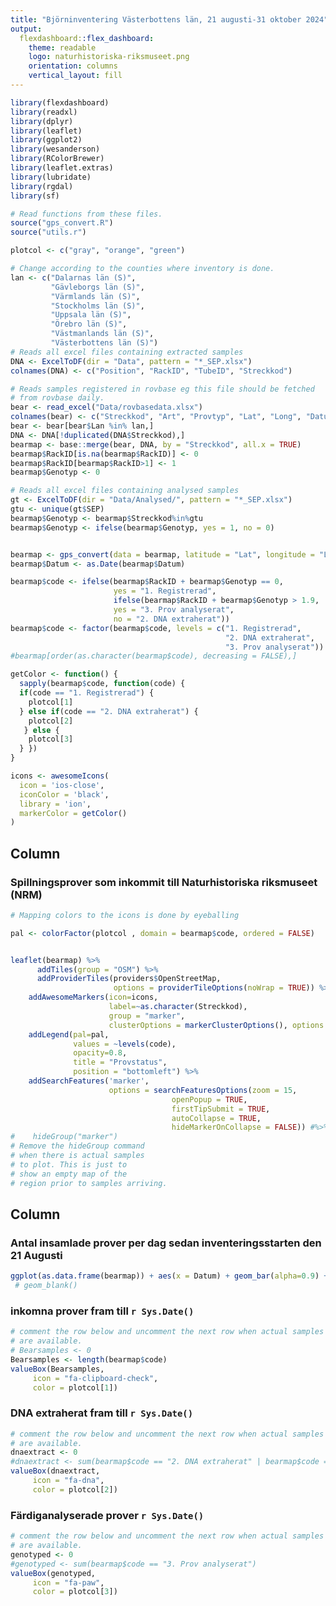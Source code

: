 ```yaml
---
title: "Björninventering Västerbottens län, 21 augusti-31 oktober 2024"
output: 
  flexdashboard::flex_dashboard:
    theme: readable
    logo: naturhistoriska-riksmuseet.png
    orientation: columns
    vertical_layout: fill
---
```

  

```r
library(flexdashboard)
library(readxl)
library(dplyr)
library(leaflet)
library(ggplot2)
library(wesanderson)
library(RColorBrewer)
library(leaflet.extras)
library(lubridate)
library(rgdal)
library(sf)

# Read functions from these files.
source("gps_convert.R")
source("utils.r")

plotcol <- c("gray", "orange", "green")

# Change according to the counties where inventory is done.
lan <- c("Dalarnas län (S)",
         "Gävleborgs län (S)",
         "Värmlands län (S)",
         "Stockholms län (S)",
         "Uppsala län (S)",
         "Örebro län (S)",
         "Västmanlands län (S)",
         "Västerbottens län (S)")
# Reads all excel files containing extracted samples
DNA <- ExcelToDF(dir = "Data", pattern = "*_SEP.xlsx")
colnames(DNA) <- c("Position", "RackID", "TubeID", "Streckkod")

# Reads samples registered in rovbase eg this file should be fetched
# from rovbase daily.
bear <- read_excel("Data/rovbasedata.xlsx")
colnames(bear) <- c("Streckkod", "Art", "Provtyp", "Lat", "Long", "Datum", "Kommunnummer", "Kommun", "Lansnummer", "Lan")
bear <- bear[bear$Lan %in% lan,]
DNA <- DNA[!duplicated(DNA$Streckkod),]
bearmap <- base::merge(bear, DNA, by = "Streckkod", all.x = TRUE)
bearmap$RackID[is.na(bearmap$RackID)] <- 0
bearmap$RackID[bearmap$RackID>1] <- 1
bearmap$Genotyp <- 0

# Reads all excel files containing analysed samples
gt <- ExcelToDF(dir = "Data/Analysed/", pattern = "*_SEP.xlsx")
gtu <- unique(gt$SEP)
bearmap$Genotyp <- bearmap$Streckkod%in%gtu
bearmap$Genotyp <- ifelse(bearmap$Genotyp, yes = 1, no = 0)


bearmap <- gps_convert(data = bearmap, latitude = "Lat", longitude = "Long")
bearmap$Datum <- as.Date(bearmap$Datum)

bearmap$code <- ifelse(bearmap$RackID + bearmap$Genotyp == 0,
                       yes = "1. Registrerad",
                       ifelse(bearmap$RackID + bearmap$Genotyp > 1.9,
                       yes = "3. Prov analyserat",
                       no = "2. DNA extraherat"))
bearmap$code <- factor(bearmap$code, levels = c("1. Registrerad",
                                                "2. DNA extraherat",
                                                "3. Prov analyserat"))
#bearmap[order(as.character(bearmap$code), decreasing = FALSE),]

```

```r
getColor <- function() {
  sapply(bearmap$code, function(code) {
  if(code == "1. Registrerad") {
    plotcol[1]
  } else if(code == "2. DNA extraherat") {
    plotcol[2]
   } else {
    plotcol[3]
  } })
}

icons <- awesomeIcons(
  icon = 'ios-close',
  iconColor = 'black',
  library = 'ion',
  markerColor = getColor()
)
```



Column {data-width=650}
-----------------------------------------------------------------------

### Spillningsprover som inkommit till Naturhistoriska riksmuseet (NRM)

```r
# Mapping colors to the icons is done by eyeballing

pal <- colorFactor(plotcol , domain = bearmap$code, ordered = FALSE)


leaflet(bearmap) %>%
      addTiles(group = "OSM") %>%
      addProviderTiles(providers$OpenStreetMap,
                       options = providerTileOptions(noWrap = TRUE)) %>%
    addAwesomeMarkers(icon=icons,
                      label=~as.character(Streckkod),
                      group = "marker",
                      clusterOptions = markerClusterOptions(), options = ) %>%
    addLegend(pal=pal,
              values = ~levels(code),
              opacity=0.8,
              title = "Provstatus",
              position = "bottomleft") %>%
    addSearchFeatures('marker',
                      options = searchFeaturesOptions(zoom = 15,
                                    openPopup = TRUE,
                                    firstTipSubmit = TRUE,
                                    autoCollapse = TRUE,
                                    hideMarkerOnCollapse = FALSE)) #%>%
#    hideGroup("marker")
# Remove the hideGroup command
# when there is actual samples
# to plot. This is just to
# show an empty map of the
# region prior to samples arriving.

```

Column {data-width=350}
-----------------------------------------------------------------------

### Antal insamlade prover per dag sedan inventeringsstarten den 21 Augusti

```r

ggplot(as.data.frame(bearmap)) + aes(x = Datum) + geom_bar(alpha=0.9) + scale_y_continuous(name = "Insamlade prover per dag") #+
 # geom_blank()

```

### inkomna prover fram till `r Sys.Date()`

```r
# comment the row below and uncomment the next row when actual samples
# are available.
# Bearsamples <- 0
Bearsamples <- length(bearmap$code)
valueBox(Bearsamples,
	 icon = "fa-clipboard-check",
	 color = plotcol[1])
```

### DNA extraherat fram till `r Sys.Date()`

```r
# comment the row below and uncomment the next row when actual samples
# are available.
dnaextract <- 0
#dnaextract <- sum(bearmap$code == "2. DNA extraherat" | bearmap$code == "3. Prov analyserat")
valueBox(dnaextract,
	 icon = "fa-dna",
	 color = plotcol[2])

```

### Färdiganalyserade prover `r Sys.Date()`

```r
# comment the row below and uncomment the next row when actual samples
# are available.
genotyped <- 0
#genotyped <- sum(bearmap$code == "3. Prov analyserat")
valueBox(genotyped,
	 icon = "fa-paw",
	 color = plotcol[3])
```
